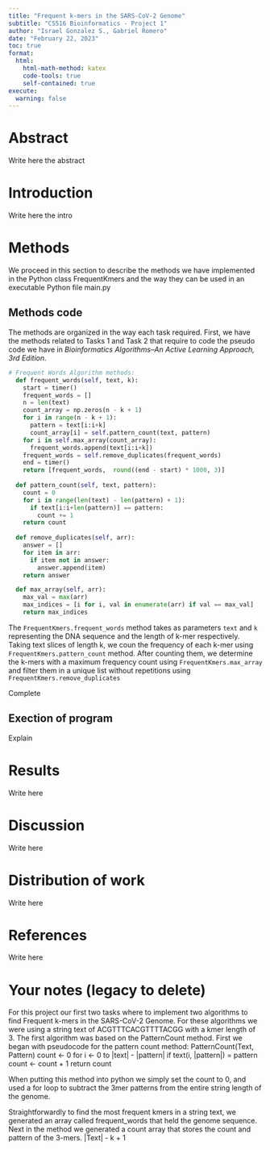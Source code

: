 ```yaml
---
title: "Frequent k-mers in the SARS-CoV-2 Genome"
subtitle: "CS516 Bioinformatics - Project 1"
author: "Israel Gonzalez S., Gabriel Romero"
date: "February 22, 2023"
toc: true
format:
  html:
    html-math-method: katex
    code-tools: true
    self-contained: true
execute:
  warning: false
---
```

# Abstract
Write here the abstract

# Introduction
Write here the intro

# Methods
We proceed in this section to describe the methods we have implemented in the Python class FrequentKmers and the way they can be used in an executable Python file main.py

## Methods code
The methods are organized in the way each task required. First, we have the methods related to Tasks 1 and Task 2 that require to code the pseudo code we have in *Bioinformatics Algorithms–An Active Learning Approach, 3rd Edition*.

```python
# Frequent Words Algorithm methods:
  def frequent_words(self, text, k):
    start = timer()
    frequent_words = []
    n = len(text)
    count_array = np.zeros(n - k + 1)
    for i in range(n - k + 1):
      pattern = text[i:i+k]
      count_array[i] = self.pattern_count(text, pattern)
    for i in self.max_array(count_array):
      frequent_words.append(text[i:i+k])
    frequent_words = self.remove_duplicates(frequent_words)
    end = timer()
    return [frequent_words,  round((end - start) * 1000, 3)]
  
  def pattern_count(self, text, pattern):
    count = 0
    for i in range(len(text) - len(pattern) + 1):
      if text[i:i+len(pattern)] == pattern:
        count += 1
    return count
  
  def remove_duplicates(self, arr):
    answer = []
    for item in arr:
      if item not in answer:
        answer.append(item)
    return answer

  def max_array(self, arr):
    max_val = max(arr)
    max_indices = [i for i, val in enumerate(arr) if val == max_val]
    return max_indices
```

The `FrequentKmers.frequent_words` method takes as parameters `text` and `k` representing the DNA sequence and the length of k-mer respectively. Taking text slices of length k, we coun the frequency of each k-mer using `FrequentKmers.pattern_count` method. After counting them, we determine the k-mers with a maximum frequency count using `FrequentKmers.max_array` and filter them in a unique list without repetitions using `FrequentKmers.remove_duplicates`

Complete

## Exection of program
Explain

# Results
Write here

# Discussion
Write here

# Distribution of work
Write here

# References
Write here

# Your notes (legacy to delete)

For this project our first two tasks where to implement two algorithms to find Frequent
k-mers in the SARS-CoV-2 Genome.  For these algorithms we were using a string text of
ACGTTTCACGTTTTACGG with a kmer length of 3.  The first algorithm was based on the PatternCount method.
First we began with pseudocode for the pattern count method:
PatternCount(Text, Pattern)
    count <- 0
    for i <- 0 to |text| - |pattern|
        if text(i, |pattern|) = pattern
            count <- count + 1
        return count

When putting this method into python we simply set the count to 0, and used a for loop
to subtract the 3mer patterns from the entire string length of the genome.

Straightforwardly to find the most frequent kmers in a string text, we generated an array
called frequent_words that held the genome sequence. Next in the method we generated a 
count array that stores the count and pattern of the 3-mers.
|Text| - k + 1

